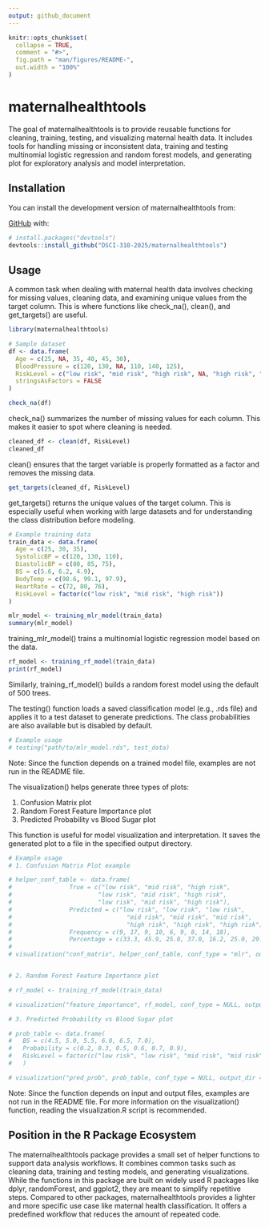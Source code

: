 ```yaml
---
output: github_document
---
```


<!-- README.md is generated from README.Rmd. Please edit that file -->

```r
knitr::opts_chunk$set(
  collapse = TRUE,
  comment = "#>",
  fig.path = "man/figures/README-",
  out.width = "100%"
)
```

# maternalhealthtools

<!-- badges: start -->
<!-- badges: end -->

The goal of maternalhealthtools is to provide reusable functions for cleaning, training, testing, and visualizing maternal health data. It includes tools for handling missing or inconsistent data, training and testing multinomial logistic regression and random forest models, and generating plot for exploratory analysis and model interpretation.


## Installation

You can install the development version of maternalhealthtools from:

[GitHub](https://github.com/DSCI-310-2025/maternalhealthtools.git) with:

``` r
# install.packages("devtools")
devtools::install_github("DSCI-310-2025/maternalhealthtools")
```

## Usage

A common task when dealing with maternal health data involves checking for missing values, cleaning data, and examining unique values from the target column.
This is where functions like check_na(), clean(), and get_targets() are useful. 

```r
library(maternalhealthtools)

# Sample dataset
df <- data.frame(
  Age = c(25, NA, 35, 40, 45, 30),
  BloodPressure = c(120, 130, NA, 110, 140, 125),
  RiskLevel = c("low risk", "mid risk", "high risk", NA, "high risk", "mid risk"),
  stringsAsFactors = FALSE
)

check_na(df)
```

check_na() summarizes the number of missing values for each column. This makes it easier to spot where cleaning is needed.

```r
cleaned_df <- clean(df, RiskLevel)
cleaned_df
```
clean() ensures that the target variable is properly formatted as a factor and removes the missing data.

```r
get_targets(cleaned_df, RiskLevel)
```
get_targets() returns the unique values of the target column. This is especially useful when working with large datasets and for understanding the class distribution before modeling.

```r
# Example training data
train_data <- data.frame(
  Age = c(25, 30, 35),
  SystolicBP = c(120, 130, 110),
  DiastolicBP = c(80, 85, 75),
  BS = c(5.6, 6.2, 4.9),
  BodyTemp = c(98.6, 99.1, 97.9),
  HeartRate = c(72, 80, 76),
  RiskLevel = factor(c("low risk", "mid risk", "high risk"))
)

mlr_model <- training_mlr_model(train_data)
summary(mlr_model)
```
training_mlr_model() trains a multinomial logistic regression model based on the data. 

```r
rf_model <- training_rf_model(train_data)
print(rf_model)
```
Similarly, training_rf_model() builds a random forest model using the default of 500 trees.

The testing() function loads a saved classification model (e.g., .rds file) and applies it to a test dataset to generate predictions. The class probabilities are also available but is disabled by default.

```r
# Example usage
# testing("path/to/mlr_model.rds", test_data)
```

Note: Since the function depends on a trained model file, examples are not run in the README file.

The visualization() helps generate three types of plots:

1. Confusion Matrix plot
2. Random Forest Feature Importance plot
3. Predicted Probability vs Blood Sugar plot

This function is useful for model visualization and interpretation. It saves the generated plot to a file in the specified output directory. 

```r
# Example usage
# 1. Confusion Matrix Plot example

# helper_conf_table <- data.frame(
#                True = c("low risk", "mid risk", "high risk",
#                        "low risk", "mid risk", "high risk",
#                        "low risk", "mid risk", "high risk"),
#                Predicted = c("low risk", "low risk", "low risk",
#                                "mid risk", "mid risk", "mid risk",
#                                "high risk", "high risk", "high risk"),
#                Frequency = c(9, 17, 9, 10, 6, 9, 8, 14, 18),
#                Percentage = c(33.3, 45.9, 25.0, 37.0, 16.2, 25.0, 29.6, 37.8, 50.0))
#                
# visualization("conf_matrix", helper_conf_table, conf_type = "mlr", output_dir = "outputs")


# 2. Random Forest Feature Importance plot

# rf_model <- training_rf_model(train_data)

# visualization("feature_importance", rf_model, conf_type = NULL, output_dir = "outputs")

# 3. Predicted Probability vs Blood Sugar plot

# prob_table <- data.frame(
#   BS = c(4.5, 5.0, 5.5, 6.0, 6.5, 7.0),
#   Probability = c(0.2, 0.3, 0.5, 0.6, 0.7, 0.9),
#   RiskLevel = factor(c("low risk", "low risk", "mid risk", "mid risk", "high risk", "high risk"))
#   )

# visualization("pred_prob", prob_table, conf_type = NULL, output_dir = "outputs")
```

Note: Since the function depends on input and output files, examples are not run in the README file. For more information on the visualization() function, reading the visualization.R script is recommended.


## Position in the R Package Ecosystem

The maternalhealthtools package provides a small set of helper functions to support data analysis workflows. It combines common tasks such as cleaning data, training and testing models, and generating visualizations. While the functions in this package are built on widely used R packages like dplyr, randomForest, and ggplot2, they are meant to simplify repetitive steps. Compared to other packages, maternalhealthtools provides a lighter and more specific use case like maternal health classification. It offers a predefined workflow that reduces the amount of repeated code. 


